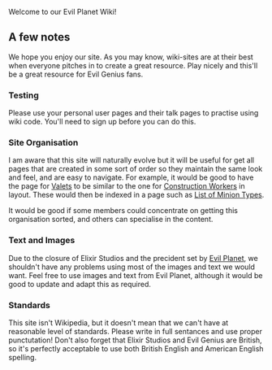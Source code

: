 Welcome to our Evil Planet Wiki!

==A few notes==

We hope you enjoy our site. As you may know, wiki-sites are at their best when everyone pitches in to create a great resource. Play nicely and this'll be a great resource for Evil Genius fans.

===Testing===

Please use your personal user pages and their talk pages to practise using wiki code. You'll need to sign up before you can do this.

===Site Organisation===

I am aware that this site will naturally evolve but it will be useful for get all pages that are created in some sort of order so they maintain the same look and feel, and are easy to navigate. For example, it would be good to have the page for [[Valets]] to be similar to the one for [[Construction Workers]] in layout. These would then be indexed in a page such as [[List of Minion Types]].

It would be good if some members could concentrate on getting this organisation sorted, and others can specialise in the content.

===Text and Images===

Due to the closure of Elixir Studios and the precident set by [http://www.evilplanet.com Evil Planet], we shouldn't have any problems using most of the images and text we would want. Feel free to use images and text from Evil Planet, although it would be good to update and adapt this as required.

===Standards===

This site isn't Wikipedia, but it doesn't mean that we can't have at reasonable level of standards. Please write in full sentances and use proper punctutation! Don't also forget that Elixir Studios and Evil Genius are British, so it's perfectly acceptable to use both British English and American English spelling.